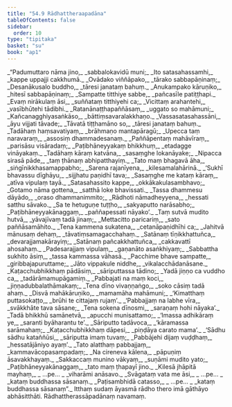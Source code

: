 ```yaml
---
title: "54.9 Rādhattheraapadāna"
tableOfContents: false
sidebar:
  order: 10
type: "tipitaka"
basket: "su"
book: "ap1"
---
```



<DynamicBreadcrumb />

<Division number="296" book="ap1">

<Paragraph number="7259" type="verses" book="ap1">
_“Padumuttaro nāma jino,_  
_sabbalokavidū muni;_  
_Ito satasahassamhi,_  
_kappe uppajji cakkhumā._  

</Paragraph>

</Division>
<Division number="297" book="ap1">

<Paragraph number="7260" type="verses" book="ap1">
_Ovādako viññāpako,_  
_tārako sabbapāṇinaṃ;_  
_Desanākusalo buddho,_  
_tāresi janataṃ bahuṃ._  

</Paragraph>

</Division>
<Division number="298" book="ap1">

<Paragraph number="7261" type="verses" book="ap1">
_Anukampako kāruṇiko,_  
_hitesī sabbapāṇinaṃ;_  
_Sampatte titthiye sabbe,_  
_pañcasīle patiṭṭhapi._  

</Paragraph>

</Division>
<Division number="299" book="ap1">

<Paragraph number="7262" type="verses" book="ap1">
_Evaṃ nirākulaṃ āsi,_  
_suññataṃ titthiyehi ca;_  
_Vicittaṃ arahantehi,_  
_vasībhūtehi tādibhi._  

</Paragraph>

</Division>
<Division number="300" book="ap1">

<Paragraph number="7263" type="verses" book="ap1">
_Ratanānaṭṭhapaññāsaṃ,_  
_uggato so mahāmuni;_  
_Kañcanagghiyasaṅkāso,_  
_bāttiṃsavaralakkhaṇo._  

</Paragraph>

</Division>
<Division number="301" book="ap1">

<Paragraph number="7264" type="verses" book="ap1">
_Vassasatasahassāni,_  
_āyu vijjati tāvade;_  
_Tāvatā tiṭṭhamāno so,_  
_tāresi janataṃ bahuṃ._  

</Paragraph>

</Division>
<Division number="302" book="ap1">

<Paragraph number="7265" type="verses" book="ap1">
_Tadāhaṃ haṃsavatiyaṃ,_  
_brāhmaṇo mantapāragū;_  
_Upecca taṃ naravaraṃ,_  
_assosiṃ dhammadesanaṃ._  

</Paragraph>

</Division>
<Division number="303" book="ap1">

<Paragraph number="7266" type="verses" book="ap1">
_Paññāpentaṃ mahāvīraṃ,_  
_parisāsu visāradaṃ;_  
_Paṭibhāneyyakaṃ bhikkhuṃ,_  
_etadagge vināyakaṃ._  

</Paragraph>

</Division>
<Division number="304" book="ap1">

<Paragraph number="7267" type="verses" book="ap1">
_Tadāhaṃ kāraṃ katvāna,_  
_sasaṃghe lokanāyake;_  
_Nipacca sirasā pāde,_  
_taṃ ṭhānaṃ abhipatthayiṃ._  

</Paragraph>

</Division>
<Division number="305" book="ap1">

<Paragraph number="7268" type="verses" book="ap1">
_Tato maṃ bhagavā āha,_  
_siṅgīnikkhasamappabho;_  
_Sarena rajanīyena,_  
_kilesamalahārinā._  

</Paragraph>

</Division>
<Division number="306" book="ap1">

<Paragraph number="7269" type="verses" book="ap1">
_‘Sukhī bhavassu dīghāyu,_  
_sijjhatu paṇidhī tava;_  
_Sasaṃghe me kataṃ kāraṃ,_  
_atīva vipulaṃ tayā._  

</Paragraph>

</Division>
<Division number="307" book="ap1">

<Paragraph number="7270" type="verses" book="ap1">
_Satasahassito kappe,_  
_okkākakulasambhavo;_  
_Gotamo nāma gottena,_  
_satthā loke bhavissati._  

</Paragraph>

</Division>
<Division number="308" book="ap1">

<Paragraph number="7271" type="verses" book="ap1">
_Tassa dhammesu dāyādo,_  
_oraso dhammanimmito;_  
_Rādhoti nāmadheyyena,_  
_hessati satthu sāvako._  

</Paragraph>

</Division>
<Division number="309" book="ap1">

<Paragraph number="7272" type="verses" book="ap1">
_Sa te hetuguṇe tuṭṭho,_  
_sakyaputto narāsabho;_  
_Paṭibhāneyyakānaggaṃ,_  
_paññapessati nāyako’._  

</Paragraph>

</Division>
<Division number="310" book="ap1">

<Paragraph number="7273" type="verses" book="ap1">
_Taṃ sutvā mudito hutvā,_  
_yāvajīvaṃ tadā jinaṃ;_  
_Mettacitto paricariṃ,_  
_sato paññāsamāhito._  

</Paragraph>

</Division>
<Division number="311" book="ap1">

<Paragraph number="7274" type="verses" book="ap1">
_Tena kammena sukatena,_  
_cetanāpaṇidhīhi ca;_  
_Jahitvā mānusaṃ dehaṃ,_  
_tāvatiṃsamagacchahaṃ._  

</Paragraph>

</Division>
<Division number="312" book="ap1">

<Paragraph number="7275" type="verses" book="ap1">
_Satānaṃ tīṇikkhattuñca,_  
_devarajjamakārayiṃ;_  
_Satānaṃ pañcakkhattuñca,_  
_cakkavattī ahosahaṃ._  

</Paragraph>

</Division>
<Division number="313" book="ap1">

<Paragraph number="7276" type="verses" book="ap1">
_Padesarajjaṃ vipulaṃ,_  
_gaṇanāto asaṅkhiyaṃ;_  
_Sabbattha sukhito āsiṃ,_  
_tassa kammassa vāhasā._  

</Paragraph>

</Division>
<Division number="314" book="ap1">

<Paragraph number="7277" type="verses" book="ap1">
_Pacchime bhave sampatte,_  
_giribbajapuruttame;_  
_Jāto vippakule niddhe,_  
_vikalacchādanāsane._  

</Paragraph>

</Division>
<Division number="315" book="ap1">

<Paragraph number="7278" type="verses" book="ap1">
_Kaṭacchubhikkhaṃ pādāsiṃ,_  
_sāriputtassa tādino;_  
_Yadā jiṇṇo ca vuddho ca,_  
_tadārāmamupāgamiṃ._  

</Paragraph>

</Division>
<Division number="316" book="ap1">

<Paragraph number="7279" type="verses" book="ap1">
_Pabbajati na maṃ koci,_  
_jiṇṇadubbalathāmakaṃ;_  
_Tena dīno vivaṇṇaṅgo,_  
_soko cāsiṃ tadā ahaṃ._  

</Paragraph>

</Division>
<Division number="317" book="ap1">

<Paragraph number="7280" type="verses" book="ap1">
_Disvā mahākāruṇiko,_  
_mamamāha mahāmuni;_  
_‘Kimatthaṃ puttasokaṭṭo,_  
_brūhi te cittajaṃ rujaṃ’._  

</Paragraph>

</Division>
<Division number="318" book="ap1">

<Paragraph number="7281" type="verses" book="ap1">
_‘Pabbajjaṃ na labhe vīra,_  
_svākkhāte tava sāsane;_  
_Tena sokena dīnosmi,_  
_saraṇaṃ hohi nāyaka’._  

</Paragraph>

</Division>
<Division number="319" book="ap1">

<Paragraph number="7282" type="verses" book="ap1">
_Tadā bhikkhū samānetvā,_  
_apucchi munisattamo;_  
_‘Imassa adhikāraṃ ye,_  
_saranti byāharantu te’._  

</Paragraph>

</Division>
<Division number="320" book="ap1">

<Paragraph number="7283" type="verses" book="ap1">
_Sāriputto tadāvoca,_  
_‘kāramassa sarāmahaṃ;_  
_Kaṭacchubhikkhaṃ dāpesi,_  
_piṇḍāya carato mama’._  

</Paragraph>

</Division>
<Division number="321" book="ap1">

<Paragraph number="7284" type="verses" book="ap1">
_‘Sādhu sādhu kataññūsi,_  
_sāriputta imaṃ tuvaṃ;_  
_Pabbājehi dijaṃ vuḍḍhaṃ,_  
_hessatājāniyo ayaṃ’._  

</Paragraph>

</Division>
<Division number="322" book="ap1">

<Paragraph number="7285" type="verses" book="ap1">
_Tato alatthaṃ pabbajjaṃ,_  
_kammavācopasampadaṃ;_  
_Na cireneva kālena,_  
_pāpuṇiṃ āsavakkhayaṃ._  

</Paragraph>

</Division>
<Division number="323" book="ap1">

<Paragraph number="7286" type="verses" book="ap1">
_Sakkaccaṃ munino vākyaṃ,_  
_suṇāmi mudito yato;_  
_Paṭibhāneyyakānaggaṃ,_  
_tato maṃ ṭhapayī jino._  

</Paragraph>

</Division>
<Division number="324" book="ap1">

<Paragraph number="7287" type="verses" book="ap1">
_Kilesā jhāpitā mayhaṃ,_  
_ …pe… _  
_viharāmi anāsavo._  

</Paragraph>

</Division>
<Division number="325" book="ap1">

<Paragraph number="7288" type="verses" book="ap1">
_Svāgataṃ vata me āsi,_  
_ …pe… _  
_kataṃ buddhassa sāsanaṃ._  

</Paragraph>

</Division>
<Division number="326" book="ap1">

<Paragraph number="7289" type="verses" book="ap1">
_Paṭisambhidā catasso,_  
_ …pe… _  
_kataṃ buddhassa sāsanaṃ”._  

</Paragraph>

<Paragraph number="7290" book="ap1">
Itthaṃ sudaṃ āyasmā rādho thero imā gāthāyo abhāsitthāti.

</Paragraph>
</Division>

<Paragraph number="7291" type="center" book="ap1">
Rādhattherassāpadānaṃ navamaṃ.
</Paragraph>
